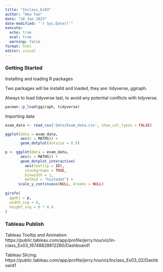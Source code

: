 ```yaml
---
title: "Inclass_Ex03"
author: "Hou Tao"
date: "28 Jan 2023"
date-modified: "`r Sys.Date()`"
execute: 
  echo: true
  eval: true
  warning: false
format: html
editor: visual
---
```


### Getting Started

Installing and loading R packages

Two packages will be installd and loaded, they are: tidyverse, ggiraph.

Always to load tidyverse last, to avoid any potential conflicts with tidyverse.

```r

pacman::p_load(ggiraph, tidyverse)

```

Importing data

```r

exam_data <- read_csv('data/Exam_data.csv', show_col_types = FALSE)


```



```r

ggplot(data = exam_data,
       aes(x = MATHS)) +
       geom_dotplot(dotsize = 0.5)


```

```r

p <- ggplot(data = exam_data,
       aes(x = MATHS)) +
       geom_dotplot_interactive(
         aes(tooltip = ID),
         stackgroups = TRUE,
         binwidth = 1,
         method = "histodot") +
      scale_y_continuous(NULL, breaks = NULL)
       
girafe(
  ggobj = p,
  width_svg = 6,
  height_svg = 6 * 0.6
)

```























### Tableau Publish

Tableau Tooltip and Animation: https://public.tableau.com/app/profile/jerry.hou/viz/In-class_Ex03_16748828812280/Dashboard1

Tableau Slicing: https://public.tableau.com/app/profile/jerry.hou/viz/Inclass_Ex03_02/Dashboard1
